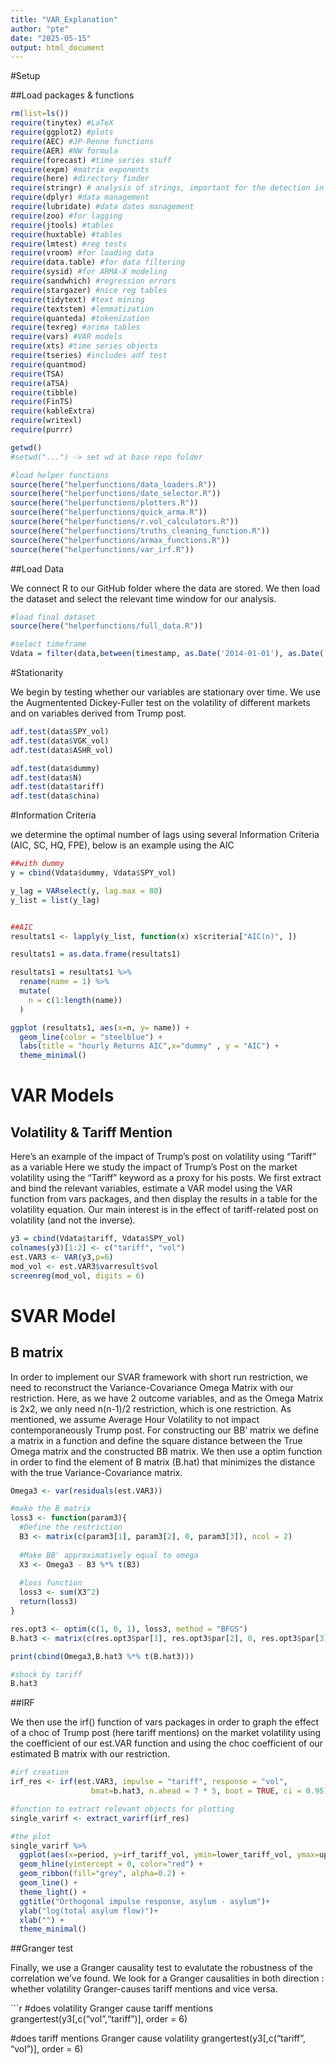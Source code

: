 ```yaml
---
title: "VAR_Explanation"
author: "pte"
date: "2025-05-15"
output: html_document
---
```

#Setup

##Load packages & functions

```r
rm(list=ls())
require(tinytex) #LaTeX
require(ggplot2) #plots
require(AEC) #JP-Renne functions
require(AER) #NW formula
require(forecast) #time series stuff
require(expm) #matrix exponents
require(here) #directory finder
require(stringr) # analysis of strings, important for the detection in tweets
require(dplyr) #data management
require(lubridate) #data dates management
require(zoo) #for lagging
require(jtools) #tables
require(huxtable) #tables
require(lmtest) #reg tests
require(vroom) #for loading data
require(data.table) #for data filtering
require(sysid) #for ARMA-X modeling
require(sandwhich) #regression errors
require(stargazer) #nice reg tables
require(tidytext) #text mining
require(textstem) #lemmatization
require(quanteda) #tokenization
require(texreg) #arima tables
require(vars) #VAR models
require(xts) #time series objects
require(tseries) #includes adf test
require(quantmod)
require(TSA)
require(aTSA)
require(tibble)
require(FinTS)
require(kableExtra)
require(writexl)
require(purrr)

getwd()
#setwd("...") -> set wd at base repo folder

#load helper functions
source(here("helperfunctions/data_loaders.R"))
source(here("helperfunctions/date_selector.R"))
source(here("helperfunctions/plotters.R"))
source(here("helperfunctions/quick_arma.R"))
source(here("helperfunctions/r.vol_calculators.R"))
source(here("helperfunctions/truths_cleaning_function.R"))
source(here("helperfunctions/armax_functions.R"))
source(here("helperfunctions/var_irf.R"))

```

##Load Data

We connect R to our GitHub folder where the data are stored. We then load the dataset and select the relevant time window for our analysis.

```r

#load final dataset
source(here("helperfunctions/full_data.R"))

#select timeframe 
Vdata = filter(data,between(timestamp, as.Date('2014-01-01'), as.Date('2025-05-07')))

```



#Stationarity 

We begin by testing whether our variables are stationary over time. We use the Augmentented Dickey-Fuller test on the volatility of different markets and on variables derived from Trump post.

```r
adf.test(data$SPY_vol)
adf.test(data$VGK_vol)
adf.test(data$ASHR_vol)

adf.test(data$dummy)
adf.test(data$N)
adf.test(data$tariff)
adf.test(data$china)
```



#Information Criteria

we determine the optimal number of lags using  several Information Criteria (AIC, SC, HQ, FPE), below is an example using the AIC



```r

##with dummy
y = cbind(Vdata$dummy, Vdata$SPY_vol)

y_lag = VARselect(y, lag.max = 80)
y_list = list(y_lag)


##AIC
resultats1 <- lapply(y_list, function(x) x$criteria["AIC(n)", ])

resultats1 = as.data.frame(resultats1)

resultats1 = resultats1 %>%
  rename(name = 1) %>%
  mutate(
    n = c(1:length(name))
  )

ggplot (resultats1, aes(x=n, y= name)) +
  geom_line(color = "steelblue") +
  labs(title = "hourly Returns AIC",x="dummy" , y = "AIC") +
  theme_minimal()
```


# VAR Models

## Volatility & Tariff Mention

Here's an example of the impact of Trump's post on volatility using "Tariff" as a variable
Here we study the impact of Trump's Post on the market volatility using the "Tariff" keyword as a proxy for his posts. We first extract and bind the relevant  variables, estimate a VAR model using the VAR function from vars packages, and then display the results in a table for the volatility equation. Our main interest is in the effect of tariff-related post on volatility (and not the inverse).


```r

y3 = cbind(Vdata$tariff, Vdata$SPY_vol)
colnames(y3)[1:2] <- c("tariff", "vol")
est.VAR3 <- VAR(y3,p=6)
mod_vol <- est.VAR3$varresult$vol
screenreg(mod_vol, digits = 6)
```
# SVAR Model

## B matrix 

In order to implement our SVAR framework with short run restriction, we need to reconstruct the Variance-Covariance Omega Matrix with our restriction. Here, as we have 2 outcome variables, and as the Omega Matrix is 2x2, we only need n(n-1)/2 restriction, which is one restriction. As mentioned, we assume Average Hour Volatility to not impact contemporaneously Trump post.
For constructing our BB' matrix we define a matrix in a function and define the square distance between the True Omega matrix and the constructed BB matrix. We then use a optim function in order to find the element of B matrix (B.hat) that minimizes the distance with the true Variance-Covariance matrix.


```r

Omega3 <- var(residuals(est.VAR3))

#make the B matrix
loss3 <- function(param3){
  #Define the restriction
  B3 <- matrix(c(param3[1], param3[2], 0, param3[3]), ncol = 2)
  
  #Make BB' approximatively equal to omega
  X3 <- Omega3 - B3 %*% t(B3)
  
  #loss function
  loss3 <- sum(X3^2)
  return(loss3)
}

res.opt3 <- optim(c(1, 0, 1), loss3, method = "BFGS")
B.hat3 <- matrix(c(res.opt3$par[1], res.opt3$par[2], 0, res.opt3$par[3]), ncol = 2)

print(cbind(Omega3,B.hat3 %*% t(B.hat3)))

#shock by tariff
B.hat3

```


##IRF 

We then use the irf() function of vars packages in order to graph the effect of a choc of Trump post (here tariff mentions) on the market volatility using the coefficient of our est.VAR function and using the choc coefficient of our estimated B matrix with our restriction.


```r

#irf creation
irf_res <- irf(est.VAR3, impulse = "tariff", response = "vol", 
                  bmat=b.hat3, n.ahead = 7 * 5, boot = TRUE, ci = 0.95)

#function to extract relevant objects for plotting
single_varirf <- extract_varirf(irf_res)

#the plot
single_varirf %>% 
  ggplot(aes(x=period, y=irf_tariff_vol, ymin=lower_tariff_vol, ymax=upper_tariff_vol)) +
  geom_hline(yintercept = 0, color="red") +
  geom_ribbon(fill="grey", alpha=0.2) +
  geom_line() +
  theme_light() +
  ggtitle("Orthogonal impulse response, asylum - asylum")+
  ylab("log(total asylum flow)")+
  xlab("") +
  theme_minimal()

```

##Granger test

Finally, we use a Granger causality test to evalutate the robustness of the correlation we've found. We look for a Granger causalities in both direction : whether volatility Granger-causes tariff mentions and vice versa.

```r

#does volatility Granger cause tariff mentions
grangertest(y3[,c("vol","tariff")], order = 6)

#does tariff mentions Granger cause volatility
grangertest(y3[,c("tariff", "vol")], order = 6)
